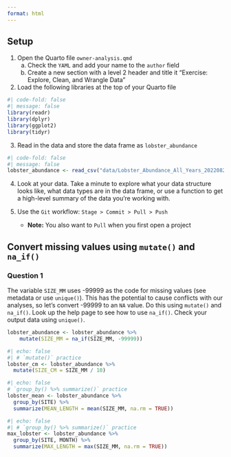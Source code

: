 ```yaml
---
format: html
---
```


::: callout-tip
## Setup

1.  Open the Quarto file `owner-analysis.qmd`
    a.  Check the `YAML` and add your name to the `author` field
    b.  Create a new section with a level 2 header and title it "Exercise: Explore, Clean, and Wrangle Data"
2.  Load the following libraries at the top of your Quarto file

```r
#| code-fold: false
#| message: false
library(readr)
library(dplyr)
library(ggplot2)
library(tidyr)
```

3.  Read in the data and store the data frame as `lobster_abundance`

```r
#| code-fold: false
#| message: false
lobster_abundance <- read_csv("data/Lobster_Abundance_All_Years_20220829.csv")
```

4. Look at your data. Take a minute to explore what your data structure looks like, what data types are in the data frame, or use a function to get a high-level summary of the data you're working with.

5. Use the `Git` workflow: ```Stage > Commit > Pull > Push```
    - **Note:** You also want to `Pull` when you first open a project

:::

## Convert missing values using `mutate()` and `na_if()`

::: callout-note
### Question 1

The variable `SIZE_MM` uses -99999 as the code for missing values (see metadata or use `unique()`). This has the potential to cause conflicts with our analyses, so let's convert -99999 to an `NA` value. Do this using `mutate()` and `na_if()`. Look up the help page to see how to use `na_if()`. Check your output data using `unique()`.
:::

```r
lobster_abundance <- lobster_abundance %>% 
    mutate(SIZE_MM = na_if(SIZE_MM, -99999))
```

<!--## `filter()` practice

::: callout-note
### Question 2

Create and store a subset that does NOT include observations from Naples Reef (`NAPL`). Check your output data frame to ensure that `NAPL` is NOT in the data frame.
:::

```r
not_napl <- lobster_abundance %>% 
    filter(SITE != "NAPL")
```

::: callout-note
### Question 3

Create and store a subset with lobsters at Arroyo Quemado (`AQUE`) OR with a carapace length greater than 70 mm. Check your output.
:::

```r
aque_70mm <- lobster_abundance %>% 
    filter(SITE == "AQUE", SIZE_MM >= 70)
```

::: callout-important
## Save your work and use `Git`
Don't forget the `Git` workflow! After you've completed the exercises or reached a significant stopping point, use the workflow: ```Stage > Commit > Pull > Push```
::: -->


<!--# Extra Questions -->


<!--# Question 4 -->
<!--# Add a new column that contains lobster carapace length converted to centimeters. There are 10 millimeters in 1 centimeter. Check your output. -->

```r
#| echo: false
#| # `mutate()` practice
lobster_cm <- lobster_abundance %>% 
  mutate(SIZE_CM = SIZE_MM / 10)
```

<!--# Question 5 -->
<!--# Find the mean of lobster carapace length using `mean()`, and group by `SITE`. Think about how you want to treat the `NA` values in `SIZE_MM` (Hint: check the arguments in `mean()`). Check your output. -->

```r
#| echo: false
# `group_by() %>% summarize()` practice
lobster_mean <- lobster_abundance %>% 
  group_by(SITE) %>% 
  summarize(MEAN_LENGTH = mean(SIZE_MM, na.rm = TRUE))
```


<!--# Question 6 -->
<!--# Find the maximum carapace length using `max()` and group by `SITE` and `MONTH`. Think about how you want to treat the NA values in `SIZE_MM`. Check your output. -->

```r
#| echo: false
#| # `group_by() %>% summarize()` practice
max_lobster <- lobster_abundance %>% 
  group_by(SITE, MONTH) %>% 
  summarize(MAX_LENGTH = max(SIZE_MM, na.rm = TRUE))
```

